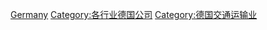 [[Category:各國交通運輸公司|Germany]]
[[Category:各行业德国公司|Category:各行业德国公司]]
[[Category:德国交通运输业|Category:德国交通运输业]]